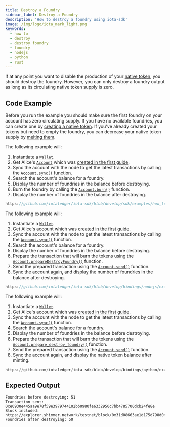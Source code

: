 ```yaml
---
title: Destroy a Foundry
sidebar_label: Destroy a Foundry
description: 'How to destroy a foundry using iota-sdk'
image: /img/logo/iota_mark_light.png
keywords:
  - how to
  - destroy
  - destroy foundry
  - foundry
  - nodejs
  - python
  - rust
---
```



If at any point you want to disable the production of your
[native token](https://wiki.iota.org/shimmer/introduction/explanations/ledger/foundry), you should destroy the foundry.
However, you can only destroy a foundry output as long as its circulating native token supply is zero.

<DestroyFoundry />

## Code Example

Before you run the example you should make sure the first foundry on your account has zero circulating supply. If you
have no available foundries, you can create one by [creating a native token](create.mdx). If you've already created your
tokens but need to empty the foundry, you can decrease your native token supply by [melting them](melt.mdx).

<Tabs groupId="language" queryString>
<TabItem value="rust" label="Rust">

The following example will:

1. Instantiate a [`Wallet`](https://docs.rs/iota-sdk/latest/iota_sdk/wallet/core/struct.Wallet.html).
2. Get Alice's [`Account`](https://docs.rs/iota-sdk/latest/iota_sdk/wallet/account/struct.Account.html) which was
   [created in the first guide](../accounts-and-addresses/create-account.mdx).
3. Sync the account with the node to get the latest transactions by calling the [`Account.sync()`](https://docs.rs/iota-sdk/latest/iota_sdk/wallet/account/struct.Account.html#method.sync)
   function.
4. Search the account's balance for a foundry.
5. Display the number of foundries in the balance before destroying.
6. Burn the foundry by calling the [`Account.burn()`](https://docs.rs/iota-sdk/latest/iota_sdk/wallet/account/struct.Account.html#method.burn)
   function.
7. Display the number of foundries in the balance after destroying.

```rust reference
https://github.com/iotaledger/iota-sdk/blob/develop/sdk/examples/how_tos/native_tokens/destroy_foundry.rs
```

</TabItem>
<TabItem value="typescript-node" label="Typescript (Node.js)">

The following example will:

1. Instantiate a [`Wallet`](../../../references/nodejs/classes/Wallet).
2. Get Alice's account which was [created in the first guide](../accounts-and-addresses/create-account.mdx).
3. Sync the account with the node to get the latest transactions by calling the [`Account.sync()`](../../../references/nodejs/classes/Account/#sync)
   function.
4. Search the account's balance for a foundry.
5. Display the number of foundries in the balance before destroying.
6. Prepare the transaction that will burn the tokens using the [`Account.prepareDestroyFoundry()`](https://wiki.iota.org/next/iota-sdk/references/nodejs/classes/Account/#preparedestroyfoundry)
   function.
7. Send the prepared transaction using the [`Account.send()`](https://wiki.iota.org/next/iota-sdk/references/nodejs/classes/Account/#send)
   function.
8. Sync the account again, and display the number of foundries in the balance after destroying.

```typescript reference
https://github.com/iotaledger/iota-sdk/blob/develop/bindings/nodejs/examples/how_tos/native_tokens/destroy-foundry.ts
```

</TabItem>
<TabItem value="python" label="Python">

The following example will:

1. Instantiate a [`Wallet`](../../../references/python/iota_sdk/wallet/).
2. Get Alice's account which was [created in the first guide](../accounts-and-addresses/create-account.mdx).
3. Sync the account with the node to get the latest transactions by calling the [`Account.sync()`](../../../references/python/iota_sdk/wallet/account/#sync)
   function.
4. Search the account's balance for a foundry.
5. Display the number of foundries in the balance before destroying.
6. Prepare the transaction that will burn the tokens using the [`Account.prepare_destroy_foundry()`](https://wiki.iota.org/next/iota-sdk/references/python/iota_sdk/wallet/account/#prepare_destroy_foundry)
   function.
7. Send the prepared transaction using the [`Account.send()`](https://wiki.iota.org/next/iota-sdk/references/python/iota_sdk/wallet/account/#send)
   function.
8. Sync the account again, and display the native token balance after minting.

```python reference
https://github.com/iotaledger/iota-sdk/blob/develop/bindings/python/examples/how_tos/native_tokens/destroy_foundry.py
```

</TabItem>
</Tabs>

## Expected Output

```plaintext
Foundries before destroying: 51
Transaction sent: 0xe0930e445aa9e78f59e3979744102bb0980fe6332950c7bb4785700dcb24fe8e
Block included: https://explorer.shimmer.network/testnet/block/0x31d08663ae1d175d798d0f2925f41fa97f0eee8f9e233a4f5dacedb1398ed544
Foundries after destroying: 50
```
